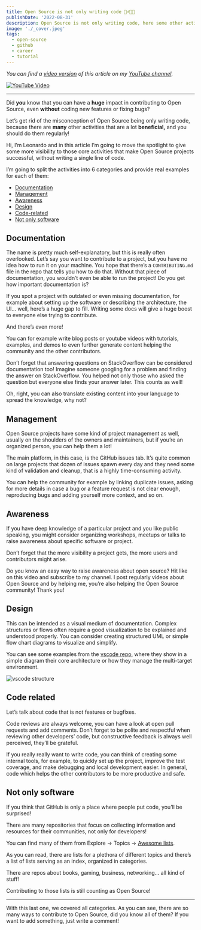 ```yaml
---
title: Open Source is not only writing code 🙅‍♂️🧑‍💻
publishDate: '2022-08-31'
description: Open Source is not only writing code, here some other activities that are as important as coding.
image: './_cover.jpeg'
tags:
  - open-source
  - github
  - career
  - tutorial
---
```



_You can find a [video version](https://youtu.be/NEzYE1-37SA) of this article on my [YouTube channel](https://www.youtube.com/channel/UC-KqnO3ez7vF-kyIQ_22rdA)._


<a href="https://youtu.be/NEzYE1-37SA">
  <Image src={preview} alt="YouTube Video" />
</a>

---

Did **you** know that you can have a **huge** impact in contributing to Open Source, even **without** coding new features or fixing bugs?

Let’s get rid of the misconception of Open Source being only writing code, because there are **many** other activities that are a lot **beneficial,** and you should do them regularly!

Hi, I’m Leonardo and in this article I’m going to move the spotlight to give some more visibility to those core activities that make Open Source projects successful, without writing a single line of code.

I’m going to split the activities into 6 categories and provide real examples for each of them:

- [Documentation](#documentation)
- [Management](#management)
- [Awareness](#awareness)
- [Design](#design)
- [Code-related](#code-related)
- [Not only software](#not-only-software)

## Documentation

The name is pretty much self-explanatory, but this is really often overlooked. Let’s say you want to contribute to a project, but you have no idea how to run it on your machine. You hope that there’s a `CONTRIBUTING.md` file in the repo that tells you how to do that. Without that piece of documentation, you wouldn’t even be able to run the project! Do you get how important documentation is?

If you spot a project with outdated or even missing documentation, for example about setting up the software or describing the architecture, the UI… well, here’s a huge gap to fill. Writing some docs will give a huge boost to everyone else trying to contribute.

And there’s even more!

You can for example write blog posts or youtube videos with tutorials, examples, and demos to even further generate content helping the community and the other contributors.

Don’t forget that answering questions on StackOverflow can be considered documentation too! Imagine someone googling for a problem and finding the answer on StackOverflow. You helped not only those who asked the question but everyone else finds your answer later. This counts as well!

Oh, right, you can also translate existing content into your language to spread the knowledge, why not?

## Management

Open Source projects have some kind of project management as well, usually on the shoulders of the owners and maintainers, but if you’re an organized person, you can help them a lot!

The main platform, in this case, is the GitHub issues tab. It’s quite common on large projects that dozen of issues spawn every day and they need some kind of validation and cleanup, that is a highly time-consuming activity.

You can help the community for example by linking duplicate issues, asking for more details in case a bug or a feature request is not clear enough, reproducing bugs and adding yourself more context, and so on.

## Awareness

If you have deep knowledge of a particular project and you like public speaking, you might consider organizing workshops, meetups or talks to raise awareness about specific software or project.

Don’t forget that the more visibility a project gets, the more users and contributors might arise.

Do you know an easy way to raise awareness about open source? Hit like on this video and subscribe to my channel. I post regularly videos about Open Source and by helping me, you’re also helping the Open Source community! Thank you!

## Design

This can be intended as a visual medium of documentation. Complex structures or flows often require a good visualization to be explained and understood properly. You can consider creating structured UML or simple flow chart diagrams to visualize and simplify.

You can see some examples from the [vscode repo](https://github.com/microsoft/vscode/wiki/Source-Code-Organization), where they show in a simple diagram their core architecture or how they manage the multi-target environment.


<Image src={vscode} alt="vscode structure" />

## Code related

Let’s talk about code that is not features or bugfixes.

Code reviews are always welcome, you can have a look at open pull requests and add comments. Don’t forget to be polite and respectful when reviewing other developers’ code, but constructive feedback is always well perceived, they’ll be grateful.

If you really really want to write code, you can think of creating some internal tools, for example, to quickly set up the project, improve the test coverage, and make debugging and local development easier. In general, code which helps the other contributors to be more productive and safe.

## Not only software

If you think that GitHub is only a place where people put code, you’ll be surprised!

There are many repositories that focus on collecting information and resources for their communities, not only for developers!

You can find many of them from Explore -> Topics -> [Awesome lists](https://github.com/topics/awesome).

As you can read, there are lists for a plethora of different topics and there’s a list of lists serving as an index, organized in categories.

There are repos about books, gaming, business, networking… all kind of stuff!

Contributing to those lists is still counting as Open Source!

---

With this last one, we covered all categories. As you can see, there are so many ways to contribute to Open Source, did you know all of them? If you want to add something, just write a comment!
